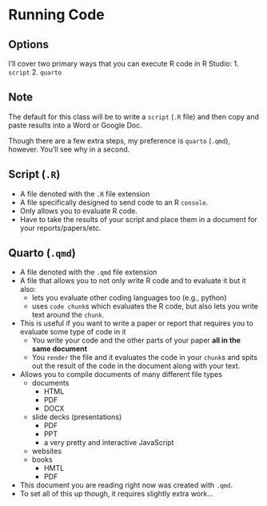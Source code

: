 # Running Code {#sec-run-code}

## Options

I'll cover two primary ways that you can execute R code in R Studio:
1. `script`
2. `quarto`

:::{.callout-important appearance="minimal"}
## Note

The default for this class will be to write a `script` (`.R` file) and then copy and paste results into a Word or Google Doc.

Though there are a few extra steps, my preference is `quarto` (`.qmd`), however. You'll see why in a second.
:::

## Script (`.R`)

- A file denoted with the `.R` file extension
- A file specifically designed to send code to an R `console`.
- Only allows you to evaluate R code.
- Have to take the results of your script and place them in a document for your reports/papers/etc.

## Quarto (`.qmd`)

- A file denoted with the `.qmd` file extension
- A file that allows you to not only write R code and to evaluate it but it also:
    - lets you evaluate other coding languages too (e.g., python)
    - uses `code chunk`s which evaluates the R code, but also lets you write text around the `chunk`.
- This is useful if you want to write a paper or report that requires you to evaluate some type of code in it
    - You write your code and the other parts of your paper **all in the same document**
    - You `render` the file and it evaluates the code in your `chunk`s and spits out the result of the code in the document along with your text.
- Allows you to compile documents of many different file types
    - documents
        - HTML 
        - PDF
        - DOCX
    - slide decks (presentations)
        - PDF
        - PPT
        - a very pretty and interactive JavaScript
    - websites
    - books
        - HMTL
        - PDF
- This document you are reading right now was created with `.qmd`.
- To set all of this up though, it requires slightly extra work...